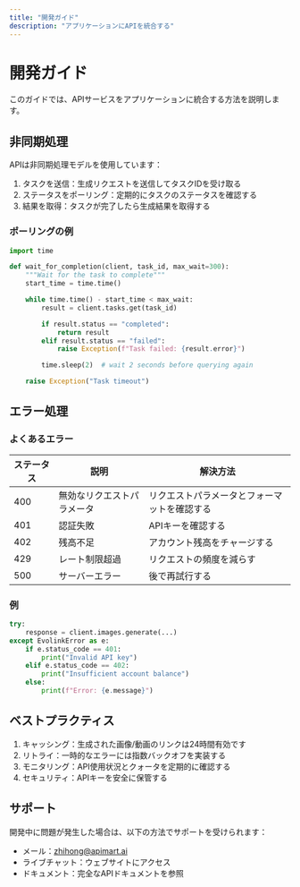 ```yaml
---
title: "開発ガイド"
description: "アプリケーションにAPIを統合する"
---
```


# 開発ガイド

このガイドでは、APIサービスをアプリケーションに統合する方法を説明します。

## 非同期処理

APIは非同期処理モデルを使用しています：

1. タスクを送信：生成リクエストを送信してタスクIDを受け取る
2. ステータスをポーリング：定期的にタスクのステータスを確認する
3. 結果を取得：タスクが完了したら生成結果を取得する

### ポーリングの例

```python
import time

def wait_for_completion(client, task_id, max_wait=300):
    """Wait for the task to complete"""
    start_time = time.time()

    while time.time() - start_time < max_wait:
        result = client.tasks.get(task_id)

        if result.status == "completed":
            return result
        elif result.status == "failed":
            raise Exception(f"Task failed: {result.error}")

        time.sleep(2)  # wait 2 seconds before querying again

    raise Exception("Task timeout")
```

## エラー処理

### よくあるエラー

| ステータス | 説明 | 解決方法 |
|--------|-------------|------------|
| 400 | 無効なリクエストパラメータ | リクエストパラメータとフォーマットを確認する |
| 401 | 認証失敗 | APIキーを確認する |
| 402 | 残高不足 | アカウント残高をチャージする |
| 429 | レート制限超過 | リクエストの頻度を減らす |
| 500 | サーバーエラー | 後で再試行する |

### 例

```python
try:
    response = client.images.generate(...)
except EvolinkError as e:
    if e.status_code == 401:
        print("Invalid API key")
    elif e.status_code == 402:
        print("Insufficient account balance")
    else:
        print(f"Error: {e.message}")
```

## ベストプラクティス

1. キャッシング：生成された画像/動画のリンクは24時間有効です
2. リトライ：一時的なエラーには指数バックオフを実装する
3. モニタリング：API使用状況とクォータを定期的に確認する
4. セキュリティ：APIキーを安全に保管する

## サポート

開発中に問題が発生した場合は、以下の方法でサポートを受けられます：

- メール：zhihong@apimart.ai
- ライブチャット：ウェブサイトにアクセス
- ドキュメント：完全なAPIドキュメントを参照

